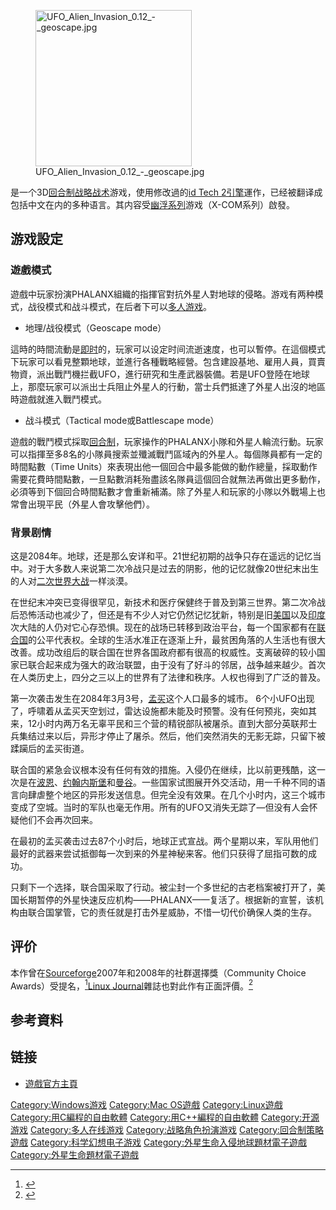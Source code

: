 {{NoteTA
| G1=Games
}}
{{Infobox VG
| title = 不明飞行物：异形入侵
| image = File:UFO Alien Invasion 0.12 - mart.jpg
| caption = 游戏的战术模式截图
| english = UFO: Alien Invasion
| genre = [[回合制策略游戏|回合制策略]]
| platform = [[Windows|Windows]]、[[Mac_OS|Mac OS]]、[[Linux|Linux]]
| developer =
| publisher =
| series =
| engine = [[id_Tech_2|id Tech 2引擎]]
| modes =
| released =
| onlinegame =
}}
[[File:UFO_Alien_Invasion_0.12_-_geoscape.jpg|250px]]

{{Vgname|不明飞行物：异形入侵|en=UFO: Alien Invasion}}是一个3D[[回合制策略游戏|回合制]][[戰略遊戲|战略]][[即時戰術遊戲|战术]]游戏，使用修改過的[[id_Tech_2|id Tech 2引擎]]運作，已经被翻译成包括中文在内的多种语言。其内容受[[幽浮系列|幽浮系列]]游戏（X-COM系列）啟發。

== 游戏設定 ==
=== 遊戲模式 ===
遊戲中玩家扮演PHALANX組織的指揮官對抗外星人對地球的侵略。游戏有两种模式，战役模式和战斗模式，在后者下可以[[多人游戏|多人游戏]]。

*地理/战役模式（Geoscape mode）
這時的時間流動是[[即时制|即时]]的，玩家可以设定时间流逝速度，也可以暫停。在這個模式下玩家可以看見整顆地球，並進行各種戰略經營。包含建設基地、雇用人員，買賣物資，派出戰鬥機拦截UFO，進行研究和生產武器裝備。若是UFO登陸在地球上，那麼玩家可以派出士兵阻止外星人的行動，當士兵們抵達了外星人出沒的地區時遊戲就進入戰鬥模式。

*战斗模式（Tactical mode或Battlescape mode）
遊戲的戰鬥模式採取[[回合制策略游戏|回合制]]，玩家操作的PHALANX小隊和外星人輪流行動。玩家可以指揮至多8名的小隊員搜索並殲滅戰鬥區域內的外星人。每個隊員都有一定的時間點數（Time Units）來表現出他一個回合中最多能做的動作總量，採取動作需要花費時間點數，一旦點數消耗殆盡該名隊員這個回合就無法再做出更多動作，必須等到下個回合時間點數才會重新補滿。除了外星人和玩家的小隊以外戰場上也常會出現平民（外星人會攻擊他們）。

=== 背景剧情 ===
这是2084年。地球，还是那么安详和平。21世纪初期的战争只存在遥远的记忆当中。对于大多数人来说第二次冷战只是过去的阴影，他的记忆就像20世纪末出生的人对[[二次世界大战|二次世界大战]]一样淡漠。

在世纪末冲突已变得很罕见，新技术和医疗保健终于普及到第三世界。第二次冷战后恐怖活动也减少了，但还是有不少人对它仍然记忆犹新，特别是旧[[美国|美国]]以及[[印度|印度]]次大陆的人仍对它心存恐惧。现在的战场已转移到政治平台，每一个国家都有在[[联合国|联合国]]的公平代表权。全球的生活水准正在逐渐上升，最贫困角落的人生活也有很大改善。成功改组后的联合国在世界各国政府都有很高的权威性。支离破碎的较小国家已联合起来成为强大的政治联盟，由于没有了好斗的邻居，战争越来越少。首次在人类历史上，四分之三以上的世界有了法律和秩序。人权也得到了广泛的普及。

第一次袭击发生在2084年3月3号，[[孟买|孟买]]这个人口最多的城市。 6个小UFO出现了，呼啸着从孟买天空划过，雷达设施都未能及时预警。没有任何预兆，突如其来，12小时内两万名无辜平民和三个营的精锐部队被屠杀。直到大部分英联邦士兵集结过来以后，异形才停止了屠杀。然后，他们突然消失的无影无踪，只留下被蹂躏后的孟买街道。

联合国的紧急会议根本没有任何有效的措施。入侵仍在继续，比以前更残酷，这一次是在[[波恩|波恩]]、[[约翰内斯堡|约翰内斯堡]]和[[曼谷|曼谷]]。一些国家试图展开外交活动，用一千种不同的语言向肆虐整个地区的异形发送信息。但完全没有效果。在几个小时内，这三个城市变成了空城。当时的军队也毫无作用。所有的UFO又消失无踪了—但没有人会怀疑他们不会再次回来。

在最初的孟买袭击过去87个小时后，地球正式宣战。两个星期以来，军队用他们最好的武器来尝试抵御每一次到来的外星神秘来客。他们只获得了屈指可数的成功。

只剩下一个选择，联合国采取了行动。被尘封一个多世纪的古老档案被打开了，美国长期暂停的外星快速反应机构——PHALANX——复活了。根据新的宣誓，该机构由联合国掌管，它的责任就是打击外星威胁，不惜一切代价确保人类的生存。

== 评价 ==
本作曾在[[Sourceforge|Sourceforge]]2007年和2008年的社群選擇獎（Community Choice Awards）受提名，<ref>{{cite web | url=http://sourceforge.net/community/index.php/landing-pages/cca07/ | title=2007 Community Choice Awards | publisher=Sourceforge | date= | accessdate=2011-05-20 | archive-date=2008-01-20 | archive-url=https://web.archive.org/web/20080120140929/http://sourceforge.net/community/index.php/landing-pages/cca07/ | dead-url=no }}</ref>[[Linux_Journal|Linux Journal]]雜誌也對此作有正面評價。<ref>{{cite web | url=http://www.linuxjournal.com/content/more-free-games-linux | title=More Free Games for Linux | publisher=Linux Journal | date=2010-01-19 | accessdate=2011-05-20 | archive-date=2020-11-16 | archive-url=https://web.archive.org/web/20201116091725/https://www.linuxjournal.com/content/more-free-games-linux }}</ref>

== 参考資料 ==
{{reflist|30em}}

== 链接 ==
{{commons category|UFO: Alien Invasion}}
* {{en}}[http://ufoai.sourceforge.net/ 遊戲官方主頁] {{Wayback|url=http://ufoai.sourceforge.net/ |date=20210302183928 }}

{{Portal|自由软件}}
{{Portal|电子游戏}}

{{DEFAULTSORT:UFO: Alien Invasion}}
[[Category:Windows游戏|Category:Windows游戏]]
[[Category:Mac_OS遊戲|Category:Mac OS遊戲]]
[[Category:Linux遊戲|Category:Linux遊戲]]
[[Category:用C編程的自由軟體|Category:用C編程的自由軟體]]
[[Category:用C++編程的自由軟體|Category:用C++編程的自由軟體]]
[[Category:开源游戏|Category:开源游戏]]
[[Category:多人在线游戏|Category:多人在线游戏]]
[[Category:战略角色扮演游戏|Category:战略角色扮演游戏]]
[[Category:回合制策略遊戲|Category:回合制策略遊戲]]
[[Category:科学幻想电子游戏|Category:科学幻想电子游戏]]
[[Category:外星生命入侵地球題材電子遊戲|Category:外星生命入侵地球題材電子遊戲]]
[[Category:外星生命題材電子遊戲|Category:外星生命題材電子遊戲]]
